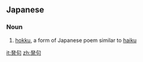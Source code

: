 ==Japanese==
{{ja-kanjitab|ほつ|く|k1=ほっ|yomi=on}}

===Noun===
{{ja-noun|ほっく}}
# [[hokku]], a form of Japanese poem similar to [[haiku]]

{{wikipedia|Hokku}}

[[it:発句]]
[[zh:発句]]